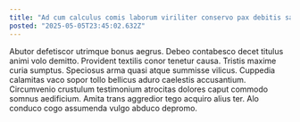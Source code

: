 ```yaml
---
title: "Ad cum calculus comis laborum viriliter conservo pax debitis sapiente."
posted: "2025-05-05T23:45:02.632Z"
---
```


Abutor defetiscor utrimque bonus aegrus. Debeo contabesco decet titulus animi volo demitto. Provident textilis conor tenetur causa.
Tristis maxime curia sumptus. Speciosus arma quasi atque summisse vilicus. Cuppedia calamitas vaco sopor tollo bellicus aduro caelestis accusantium.
Circumvenio crustulum testimonium atrocitas dolores caput commodo somnus aedificium. Amita trans aggredior tego acquiro alius ter. Alo conduco cogo assumenda vulgo abduco depromo.
